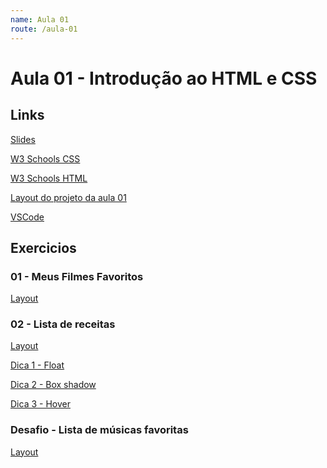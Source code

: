 ```yaml
---
name: Aula 01
route: /aula-01
---
```


# Aula 01 - Introdução ao HTML e CSS

## Links

[Slides](https://docs.google.com/presentation/d/1y-RU3jyoGZ_4i807r5BC5P5VdMGlZcneg-W-5uxfgDI/edit?usp=sharing)

[W3 Schools CSS](https://www.w3schools.com/css/default.asp)

[W3 Schools HTML](https://www.w3schools.com/html/default.asp)

[Layout do projeto da aula 01](https://www.figma.com/file/9vVfYtiLSWg4149WvY4dPI/Untitled?node-id=8%3A1949)

[VSCode](https://code.visualstudio.com/)

## Exercicios

### 01 - Meus Filmes Favoritos

[Layout](https://www.figma.com/file/9GoDo4uxOKoJUEPV6km0la/Aula-01-%7C-Exerc%C3%ADcio-1---Meus-Filmes-Favoritos?node-id=0%3A1)

### 02 - Lista de receitas

[Layout](https://www.figma.com/file/W1BwtvG0dJE7RoLRtjjGtf/Aula-01-%7C-Exerc%C3%ADcio-2--?node-id=0%3A1)

[Dica 1 - Float](https://www.w3schools.com/css/css_float.asp)

[Dica 2 - Box shadow](https://www.w3schools.com/css/css3_shadows.asp)

[Dica 3 - Hover](https://www.w3schools.com/cssref/sel_hover.asp)

### Desafio - Lista de músicas favoritas

[Layout](https://www.figma.com/file/9GoDo4uxOKoJUEPV6km0la/Aula-01-%7C-Exerc%C3%ADcio-1---Meus-Filmes-Favoritos?node-id=0%3A1)
